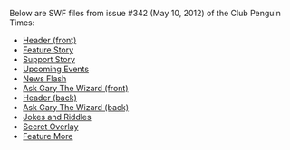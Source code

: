 Below are SWF files from issue #342 (May 10, 2012) of the Club Penguin Times:

*[[Media:News342HeaderFront.swf|Header (front)]]
*[[Media:News342FeatureStory.swf|Feature Story]]
*[[Media:News342SupportStory.swf|Support Story]]
*[[Media:News342UpcomingEvents.swf|Upcoming Events]]
*[[Media:News342NewsFlash.swf|News Flash]]
*[[Media:News342AskAuntArcticFront.swf|Ask Gary The Wizard (front)]]
*[[Media:News342HeaderBack.swf|Header (back)]]
*[[Media:News342AskAuntArcticBack.swf|Ask Gary The Wizard (back)]]
*[[Media:News342JokesAndRiddles.swf|Jokes and Riddles]]
*[[Media:News342SecretOverlay.swf|Secret Overlay]]
*[[Media:News342FeatureMore.swf|Feature More]]
